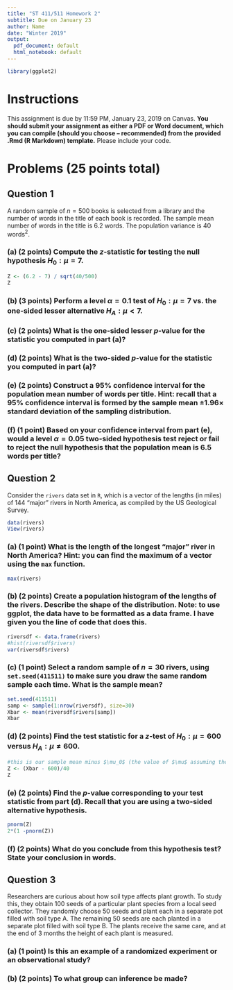 ```yaml
---
title: "ST 411/511 Homework 2"
subtitle: Due on January 23
author: Name
date: "Winter 2019"
output:
  pdf_document: default
  html_notebook: default
---
```


```r
library(ggplot2)

```
# Instructions

This assignment is due by 11:59 PM, January 23, 2019 on Canvas. **You should submit your assignment as either a PDF or Word document, which you can compile (should you choose -- recommended) from the provided .Rmd (R Markdown) template.** Please include your code.

# Problems (25 points total)


## Question 1

A random sample of $n=500$ books is selected from a library and the number of words in the title of each book is recorded. The sample mean number of words in the title is 6.2 words. The population variance is 40 words$^2$.

### (a) (2 points) Compute the $z$-statistic for testing the null hypothesis $H_0: \mu=7$.
```r
Z <- (6.2 - 7) / sqrt(40/500)
Z
```


### (b) (3 points) Perform a level $\alpha=0.1$ test of $H_0: \mu = 7$ vs. the one-sided lesser alternative $H_A: \mu < 7$.

### (c) (2 points) What is the one-sided lesser $p$-value for the statistic you computed in part (a)?

### (d) (2 points) What is the two-sided $p$-value for the statistic you computed in part (a)?

### (e) (2 points) Construct a 95% confidence interval for the population mean number of words per title. Hint: recall that a 95% confidence interval is formed by the sample mean $\pm 1.96 \times$ standard deviation of the sampling distribution.

### (f) (1 point) Based on your confidence interval from part (e), would a level $\alpha=0.05$ two-sided hypothesis test reject or fail to reject the null hypothesis that the population mean is 6.5 words per title?

## Question 2

Consider the `rivers` data set in `R`, which is a vector of the lengths (in miles) of 144 "major" rivers in North America, as compiled by the US Geological Survey.

```r
data(rivers)
View(rivers)
```

### (a) (1 point) What is the length of the longest "major" river in North America? Hint: you can find the maximum of a vector using the `max` function.
```r
max(rivers)


```


### (b) (2 points) Create a population histogram of the lengths of the rivers. Describe the shape of the distribution. Note: to use ggplot, the data have to be formatted as a data frame. I have given you the line of code that does this.

```r
riversdf <- data.frame(rivers)
#hist(riversdf$rivers)
var(riversdf$rivers)
```


### (c) (1 point) Select a random sample of $n=30$ rivers, using `set.seed(411511)` to make sure you draw the same random sample each time. What is the sample mean?
```r
set.seed(411511)
samp <- sample(1:nrow(riversdf), size=30)
Xbar <- mean(riversdf$rivers[samp])
Xbar


```


### (d) (2 points) Find the test statistic for a $z$-test of $H_0:\mu=600$ versus $H_A:\mu\neq 600$.

```r
#this is our sample mean minus $\mu_0$ (the value of $\mu$ assuming the null hypothesis is true), divided by the standard deviation of the sampling distribution.
Z <- (Xbar - 600)/40
Z
```


### (e) (2 points) Find the $p$-value corresponding to your test statistic from part (d). Recall that you are using a two-sided alternative hypothesis.
```r
pnorm(Z)
2*(1 -pnorm(Z))
```


### (f) (2 points) What do you conclude from this hypothesis test? State your conclusion in words.

## Question 3

Researchers are curious about how soil type affects plant growth. To study this, they obtain 100 seeds of a particular plant species from a local seed collector. They randomly choose 50 seeds and plant each in a separate pot filled with soil type A. The remaining 50 seeds are each planted in a separate plot filled with soil type B. The plants receive the same care, and at the end of 3 months the height of each plant is measured. 

### (a) (1 point) Is this an example of a randomized experiment or an observational study? 

### (b) (2 points) To what group can inference be made?